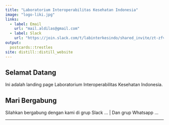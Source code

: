 ```yaml
---
title: "Laboratorium Interoperabilitas Kesehatan Indonesia"
image: "logo-liki.jpg"
links:
  - label: Email
    url: "mail.aldilas@gmail.com"
  - label: Slack
    url: "https://join.slack.com/t/labinterkesindo/shared_invite/zt-zfv25ctv-C6wagQOZNW4q6DW4HXp9dw"
output:
  postcards::trestles
site: distill::distill_website
---
```

 
## Selamat Datang
 
Ini adalah landing page Laboratorium Interoperabilitas Kesehatan Indonesia.

## Mari Bergabung

Silahkan bergabung dengan kami di grup Slack ... |
Dan grup Whatsapp ...

***
